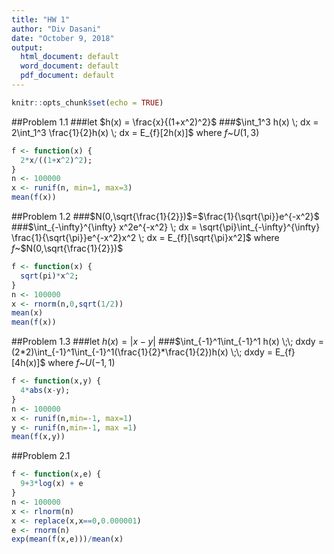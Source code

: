 ---
title: "HW 1"
author: "Div Dasani"
date: "October 9, 2018"
output:
  html_document: default
  word_document: default
  pdf_document: default
---

```{r setup, include=FALSE}
knitr::opts_chunk$set(echo = TRUE)
```

##Problem 1.1
###let $h(x) = \frac{x}{(1+x^2)^2}$
###$\int_1^3 h(x) \; dx = 2\int_1^3 \frac{1}{2}h(x) \; dx = E_{f}[2h(x)]$ where $f$~$U(1,3)$
```{r p1.1}
f <- function(x) {
  2*x/((1+x^2)^2);
}
n <- 100000
x <- runif(n, min=1, max=3)
mean(f(x))
```

##Problem 1.2
###$N(0,\sqrt{\frac{1}{2}})$=$\frac{1}{\sqrt{\pi}}e^{-x^2}$
###$\int_{-\infty}^{\infty} x^2e^{-x^2} \; dx = \sqrt{\pi}\int_{-\infty}^{\infty} \frac{1}{\sqrt{\pi}}e^{-x^2}x^2 \; dx = E_{f}[\sqrt{\pi}x^2]$ where $f$~$N(0,\sqrt{\frac{1}{2}})$
```{r p1.2}
f <- function(x) {
  sqrt(pi)*x^2;
}
n <- 100000
x <- rnorm(n,0,sqrt(1/2))
mean(x)
mean(f(x))
```

##Problem 1.3
###let $h(x) = |x-y|$
###$\int_{-1}^1\int_{-1}^1 h(x) \;\; dxdy = (2*2)\int_{-1}^1\int_{-1}^1(\frac{1}{2}*\frac{1}{2})h(x) \;\; dxdy = E_{f}[4h(x)]$ where $f$~$U(-1,1)$
```{r p1.3}
f <- function(x,y) {
  4*abs(x-y);
}
n <- 100000
x <- runif(n,min=-1, max=1)
y <- runif(n,min=-1, max =1)
mean(f(x,y))
```

##Problem 2.1
```{r p2.1}
f <- function(x,e) {
  9+3*log(x) + e
}
n <- 100000
x <- rlnorm(n)
x <- replace(x,x==0,0.000001)
e <- rnorm(n)
exp(mean(f(x,e)))/mean(x)
```